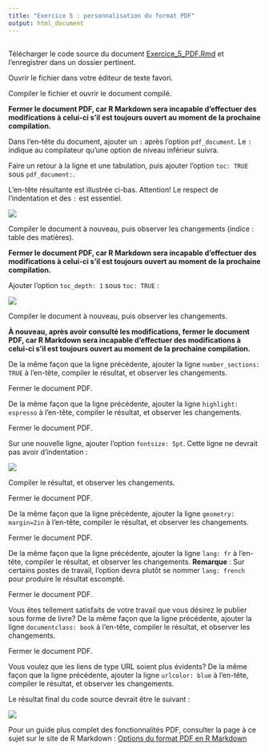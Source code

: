 ```yaml
---
title: "Exercice 5 : personnalisation du format PDF"
output: html_document
---
```


## 

Télécharger le code source du document
<a href="https://cdn.jsdelivr.net/gh/LCULaval/OTC@gh-pages/exercices/Exercice_5_PDF.Rmd" download>Exercice_5_PDF.Rmd</a>
et l'enregistrer dans un dossier pertinent.

Ouvrir le fichier dans votre éditeur de texte favori.

Compiler le fichier et ouvrir le document compilé.

**Fermer le document PDF, car R Markdown sera incapable d'effectuer des modifications à celui-ci s'il est toujours ouvert au moment de la prochaine compilation.**

Dans l'en-tête du document, ajouter un `:` après l'option `pdf_document`. Le `:` indique au compilateur qu'une option de niveau inférieur suivra.

Faire un retour à la ligne et une tabulation, puis ajouter l'option `toc: TRUE` sous `pdf_document:`.

L'en-tête résultante est illustrée ci-bas. Attention! Le respect de l'indentation et des `:` est essentiel.

![](https://rawgit.com/LCULaval/OTC/gh-pages/images/img_enonce_exercice_5_PDF_1.jpg)

Compiler le document à nouveau, puis observer les changements (indice : table des matières).

**Fermer le document PDF, car R Markdown sera incapable d'effectuer des modifications à celui-ci s'il est toujours ouvert au moment de la prochaine compilation.**

Ajouter l'option `toc_depth: 1` sous `toc: TRUE` : 

![](https://rawgit.com/LCULaval/OTC/gh-pages/images/img_enonce_exercice_5_PDF_2.jpg)

Compiler le document à nouveau, puis observer les changements.

**À nouveau, après avoir consulté les modifications, fermer le document PDF, car R Markdown sera incapable d'effectuer des modifications à celui-ci s'il est toujours ouvert au moment de la prochaine compilation.**

De la même façon que la ligne précédente, ajouter la ligne `number_sections: TRUE` à l'en-tête, compiler le résultat, et observer les changements.

Fermer le document PDF.

De la même façon que la ligne précédente, ajouter la ligne `highlight: espresso` à l'en-tête, compiler le résultat, et observer les changements.

Fermer le document PDF.

Sur une nouvelle ligne, ajouter l'option `fontsize: 5pt`. Cette ligne ne devrait pas avoir d'indentation :

![](https://rawgit.com/LCULaval/OTC/gh-pages/images/img_enonce_exercice_5_PDF_3.jpg)

Compiler le résultat, et observer les changements.

Fermer le document PDF.

De la même façon que la ligne précédente, ajouter la ligne `geometry: margin=2in` à l'en-tête, compiler le résultat, et observer les changements.

Fermer le document PDF.

De la même façon que la ligne précédente, ajouter la ligne `lang: fr` à l'en-tête, compiler le résultat, et observer les changements. **Remarque** : Sur certains postes de travail, l'option devra plutôt se nommer `lang: french` pour produire le résultat escompté.

Fermer le document PDF.

Vous êtes tellement satisfaits de votre travail que vous désirez le publier sous forme de livre? De la même façon que la ligne précédente, ajouter la ligne `documentclass: book` à l'en-tête, compiler le résultat, et observer les changements.

Fermer le document PDF.

Vous voulez que les liens de type URL soient plus évidents? De la même façon que la ligne précédente, ajouter la ligne `urlcolor: blue` à l'en-tête, compiler le résultat, et observer les changements.

Le résultat final du code source devrait être le suivant :

![](https://rawgit.com/LCULaval/OTC/gh-pages/images/img_enonce_exercice_5_PDF_4.jpg)

Pour un guide plus complet des fonctionnalités PDF, consulter la page à ce sujet sur le site de R Markdown : [Options du format PDF en R Markdown](http://rmarkdown.rstudio.com/pdf_document_format.html)